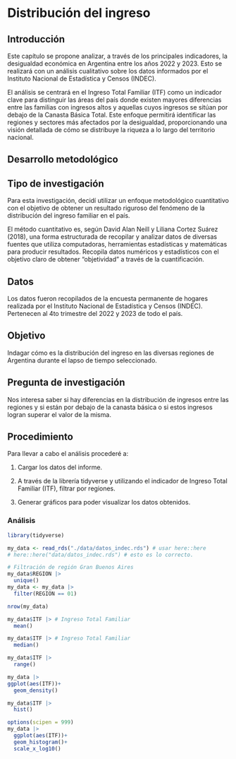 # Distribución del ingreso

## Introducción

Este capítulo se propone analizar, a través de los principales indicadores, la desigualdad económica en Argentina entre los años 2022 y 2023. Esto se realizará con un análisis cualitativo sobre los datos informados por el Instituto Nacional de Estadística y Censos (INDEC).

El análisis se centrará en el Ingreso Total Familiar (ITF) como un indicador clave para distinguir las áreas del país donde existen mayores diferencias entre las familias con ingresos altos y aquellas cuyos ingresos se sitúan por debajo de la Canasta Básica Total. Este enfoque permitirá identificar las regiones y sectores más afectados por la desigualdad, proporcionando una visión detallada de cómo se distribuye la riqueza a lo largo del territorio nacional.

## Desarrollo metodológico

## Tipo de investigación

Para esta investigación, decidí utilizar un enfoque metodológico cuantitativo con el objetivo de obtener un resultado riguroso del fenómeno de la distribución del ingreso familiar en el país.

El método cuantitativo es, según David Alan Neill y Liliana Cortez Suárez (2018), una forma estructurada de recopilar y analizar datos de diversas fuentes que utiliza computadoras, herramientas estadísticas y matemáticas para producir resultados. Recopila datos numéricos y estadísticos con el objetivo claro de obtener “objetividad” a través de la cuantificación.

## Datos

Los datos fueron recopilados de la encuesta permanente de hogares realizada por el Instituto Nacional de Estadística y Censos (INDEC). Pertenecen al 4to trimestre del 2022 y 2023 de todo el país.

## Objetivo

Indagar cómo es la distribución del ingreso en las diversas regiones de Argentina durante el lapso de tiempo seleccionado.

## Pregunta de investigación

Nos interesa saber si hay diferencias en la distribución de ingresos entre las regiones y si están por debajo de la canasta básica o si estos ingresos logran superar el valor de la misma.

## Procedimiento

Para llevar a cabo el análisis procederé a:

1.  Cargar los datos del informe.

2.  A través de la librería tidyverse y utilizando el indicador de Ingreso Total Familiar (ITF), filtrar por regiones.

3.  Generar gráficos para poder visualizar los datos obtenidos.

### Análisis

```r
library(tidyverse)
```

```r
my_data <- read_rds("./data/datos_indec.rds") # usar here::here
# here::here("data/datos_indec.rds") # esto es lo correcto.
```

```r
# Filtración de región Gran Buenos Aires
my_data$REGION |> 
  unique()
my_data <- my_data |>
  filter(REGION == 01) 
```

```r
nrow(my_data)
```

```r
my_data$ITF |> # Ingreso Total Familiar
  mean()
```

```r
my_data$ITF |> # Ingreso Total Familiar
  median()
```

```r
my_data$ITF |> 
  range()
```

```r
my_data |> 
ggplot(aes(ITF))+
  geom_density()
```

```r
my_data$ITF |> 
  hist()
```

```r
options(scipen = 999)
my_data |> 
  ggplot(aes(ITF))+
  geom_histogram()+
  scale_x_log10()
```
